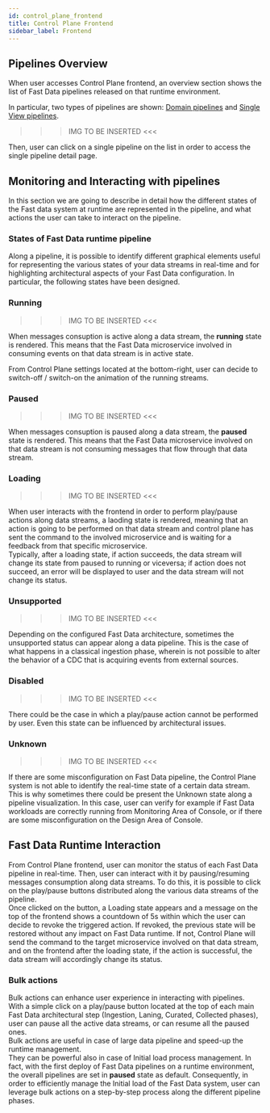 ```yaml
---
id: control_plane_frontend
title: Control Plane Frontend
sidebar_label: Frontend
---
```



## Pipelines Overview

When user accesses Control Plane frontend, an overview section shows the list of Fast Data pipelines released on that runtime environment.  

In particular, two types of pipelines are shown: [Domain pipelines](/fast_data/runtime_management/overview.mdx#domain-pipeline) and [Single View pipelines](/fast_data/runtime_management/overview.mdx#single-view-pipeline).

>>> IMG TO BE INSERTED <<<

Then, user can click on a single pipeline on the list in order to access the single pipeline detail page.

## Monitoring and Interacting with pipelines

In this section we are going to describe in detail how the different states of the Fast data system at runtime are represented in the pipeline, and what actions the user can take to interact on the pipeline.  

### States of Fast Data runtime pipeline

Along a pipeline, it is possible to identify different graphical elements useful for representing the various states of your data streams in real-time and for highlighting architectural aspects of your Fast Data configuration.
In particular, the following states have been designed.  

### Running

>>> IMG TO BE INSERTED <<<

When messages consuption is active along a data stream, the __running__ state is rendered. This means that the Fast Data microservice involved in consuming events on that data stream is in active state.  

From Control Plane settings located at the bottom-right, user can decide to switch-off / switch-on the animation of the running streams.

### Paused

>>> IMG TO BE INSERTED <<<

When messages consuption is paused along a data stream, the __paused__ state is rendered. This means that the Fast Data microservice involved on that data stream is not consuming messages that flow through that data stream.

### Loading

>>> IMG TO BE INSERTED <<<

When user interacts with the frontend in order to perform play/pause actions along data streams, a laoding state is rendered, meaning that an action is going to be performed on that data stream and control plane has sent the command to the involved microservice and is waiting for a feedback from that specific microservice.  
Typically, after a loading state, if action succeeds, the data stream will change its state from paused to running or viceversa; if action does not succeed, an error will be displayed to user and the data stream will not change its status.

### Unsupported

>>> IMG TO BE INSERTED <<<

Depending on the configured Fast Data architecture, sometimes the unsupported status can appear along a data pipeline. This is the case of what happens in a classical ingestion phase, wherein is not possible to alter the behavior of a CDC that is acquiring events from external sources.

### Disabled

>>> IMG TO BE INSERTED <<<

There could be the case in which a play/pause action cannot be performed by user. Even this state can be influenced by architectural issues.

### Unknown

>>> IMG TO BE INSERTED <<<

If there are some misconfiguration on Fast Data pipeline, the Control Plane system is not able to identify the real-time state of a certain data stream. This is why sometimes there could be present the Unknown state along a pipeline visualization. In this case, user can verify for example if Fast Data workloads are correctly running from Monitoring Area of Console, or if there are some misconfiguration on the Design Area of Console.

## Fast Data Runtime Interaction

From Control Plane frontend, user can monitor the status of each Fast Data pipeline in real-time. Then, user can interact with it by pausing/resuming messages consumption along data streams. To do this, it is possible to click on the play/pause buttons distributed along the various data streams of the pipeline.  
Once clicked on the button, a Loading state appears and a message on the top of the frontend shows a countdown of 5s within which the user can decide to revoke the triggered action. If revoked, the previous state will be restored without any impact on Fast Data runtime. If not, Control Plane will send the command to the target microservice involved on that data stream, and on the frontend after the loading state, if the action is successful, the data stream will accordingly change its status.

### Bulk actions

Bulk actions can enhance user experience in interacting with pipelines.  
With a simple click on a play/pause button located at the top of each main Fast Data architectural step (Ingestion, Laning, Curated, Collected phases), user can pause all the active data streams, or can resume all the paused ones.  
Bulk actions are useful in case of large data pipeline and speed-up the runtime management.  
They can be powerful also in case of Initial load process management. In fact, with the first deploy of Fast Data pipelines on a runtime environment, the overall pipelines are set in __paused__ state as default. Consequently, in order to efficiently manage the Initial load of the Fast Data system, user can leverage bulk actions on a step-by-step process along the different pipeline phases.
